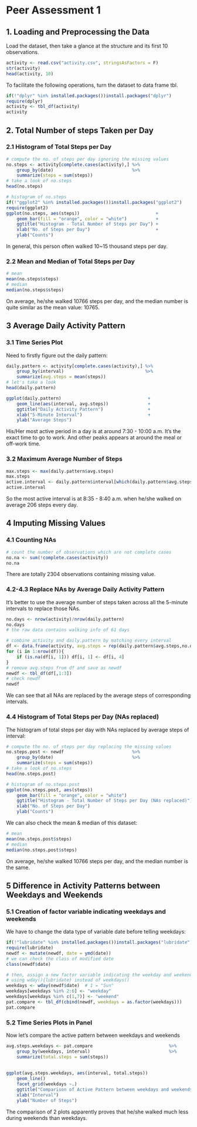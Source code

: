 # Peer Assessment 1

## 1. Loading and Preprocessing the Data
Load the dataset, then take a glance at the structure and its first 10 observations.
```r
activity <- read.csv("activity.csv", stringsAsFactors = F)
str(activity)
head(activity, 10)
```

To facilitate the following operations, turn the dataset to data frame tbl.
```r
if(!"dplyr" %in% installed.packages())install.packages("dplyr")
require(dplyr)
activity <- tbl_df(activity)
activity
```

## 2. Total Number of steps Taken per Day
### 2.1 Histogram of Total Steps per Day
```r
# compute the no. of steps per day ignoring the missing values
no.steps <- activity[complete.cases(activity),] %>%
    group_by(date)                              %>%
    summarize(steps = sum(steps))
# take a look of no.steps
head(no.steps)

# histogram of no.steps
if(!"ggplot2" %in% installed.packages())install.packages("ggplot2")
require(ggplot2)
ggplot(no.steps, aes(steps))                             +
    geom_bar(fill = "orange", color = "white")           +
    ggtitle("Histogram - Total Number of Steps per Day") +
    xlab("No. of Steps per Day")                         +
    ylab("Counts")
```

In general, this person often walked 10~15 thousand steps per day.

### 2.2 Mean and Median of Total Steps per Day
```r
# mean
mean(no.steps$steps)
# median
median(no.steps$steps)
```
On average, he/she walked 10766 steps per day, and the median number is quite similar as the mean value: 10765.

## 3 Average Daily Activity Pattern
### 3.1 Time Series Plot
Need to firstly figure out the daily pattern:
```r
daily.pattern <- activity[complete.cases(activity),] %>%
    group_by(interval)                               %>%
    summarize(avg.steps = mean(steps))
# let's take a look
head(daily.pattern)

ggplot(daily.pattern)                                 +
    geom_line(aes(interval, avg.steps))               +
    ggtitle("Daily Activity Pattern")                 +
    xlab("5-Minute Interval")                         +
    ylab("Average Steps")
```

His/Her most active period in a day is at around 7:30 - 10:00 a.m. It's the exact time to go to work. And other peaks appears at around the meal or off-work time.

### 3.2 Maximum Average Number of Steps
```r
max.steps <- max(daily.pattern$avg.steps)
max.steps
active.interval <- daily.pattern$interval[which(daily.pattern$avg.steps == max(daily.pattern$avg.steps))]
active.interval
```
So the most active interval is at 8:35 - 8:40 a.m. when he/she walked on average 206 steps every day.

## 4 Imputing Missing Values
### 4.1 Counting NAs
```r
# count the number of observations which are not complete cases
no.na <- sum(!complete.cases(activity))
no.na
```
There are totally 2304 observations containing missing value.

### 4.2-4.3 Replace NAs by Average Daily Activity Pattern
It's better to use the average number of steps taken across all the 5-minute intervals to replace those NAs.
```r
no.days <- nrow(activity)/nrow(daily.pattern)
no.days
# the raw data contains walking info of 61 days

# combine activity and daily.pattern by matching every interval
df <- data.frame(activity, avg.steps = rep(daily.pattern$avg.steps,no.days))
for (i in 1:nrow(df)){
    if (is.na(df[i, 1])) df[i, 1] <- df[i, 4]
}
# remove avg.steps from df and save as newdf
newdf <- tbl_df(df[,1:3])   
# check newdf
newdf
```
We can see that all NAs are replaced by the average steps of corresponding intervals.

### 4.4 Histogram of Total Steps per Day (NAs replaced)
The histogram of total steps per day with NAs replaced by average steps of interval:
```r
# compute the no. of steps per day replacing the missing values
no.steps.post <- newdf                          %>%
    group_by(date)                              %>%
    summarize(steps = sum(steps))
# take a look of no.steps
head(no.steps.post)

# histogram of no.steps.post
ggplot(no.steps.post, aes(steps))                                       +
    geom_bar(fill = "orange", color = "white")                          +
    ggtitle("Histogram - Total Number of Steps per Day (NAs replaced)") +
    xlab("No. of Steps per Day")                                        +
    ylab("Counts")
```

We can also check the mean & median of this dataset:
```r
# mean
mean(no.steps.post$steps)
# median
median(no.steps.post$steps)
```
On average, he/she walked 10766 steps per day, and the median number is the same.

## 5 Difference in Activity Patterns between Weekdays and Weekends
### 5.1 Creation of factor variable indicating weekdays and weekends
We have to change the data type of variable date before telling weekdays:
```r
if(!"lubridate" %in% installed.packages())install.packages("lubridate")
require(lubridate)
newdf <- mutate(newdf, date = ymd(date))
# we can check the class of modified date
class(newdf$date)

# then, assign a new factor variable indicating the weekday and weekend
# using wday(){lubridate} instead of weekdays()
weekdays <- wday(newdf$date)  # 1 = "Sun"
weekdays[weekdays %in% 2:6] <- "weekday"
weekdays[weekdays %in% c(1,7)] <- "weekend"
pat.compare <- tbl_df(cbind(newdf, weekdays = as.factor(weekdays)))
pat.compare
```
### 5.2 Time Series Plots in Panel
Now let's compare the active pattern between weekdays and weekends
```r
avg.steps.weekdays <- pat.compare                             %>%
    group_by(weekdays, interval)                              %>%
    summarize(total.steps = sum(steps))                      
    
    
ggplot(avg.steps.weekdays, aes(interval, total.steps))                    +
    geom_line()                                                           +
    facet_grid(weekdays ~.)                                               +
    ggtitle("Comparison of Active Pattern between weekdays and weekends") +
    xlab("Interval")                                                      +
    ylab("Number of Steps")
```

The comparison of 2 plots apparently proves that he/she walked much less during weekends than weekdays.
